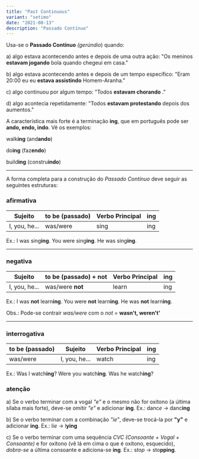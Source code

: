 ```yaml
---
title: "Past Continuous"
variant: "setimo"
date: "2021-08-13"
description: "Passado Contínuo"
---
```


Usa-se o **Passado Contínuo** _(gerúndio_) quando:

a) algo estava acontecendo antes e depois de uma outra ação: "Os meninos **estavam jogando** bola quando chegeui em casa."

b) algo estava acontecendo antes e depois de um tempo específico: "Eram 20:00 eu eu **estava assistindo** Homem-Aranha."

c) algo continuou por algum tempo: "Todos **estavam chorando** ."

d) algo acontecia repetidamente: "Todos **estavam protestando** depois dos aumentos."

A característica mais forte é a terminação **ing**, que em português pode ser **ando, endo, indo**. Vê os exemplos:

walk**ing** (and**ando**)

do**ing** (faz**endo**)

build**ing** (constru**indo**)

<hr />

A forma completa para a construção do _Passado Contínuo_ deve seguir as seguintes estruturas:

### afirmativa

| Sujeito       | to be (passado) | Verbo Principal | ing |
| ------------- | --------------- | --------------- | --- |
| I, you, he... | was/were        | sing            | ing |

Ex.: I was sing**ing**. You were sing**ing**. He was sing**ing**.

<hr />

### negativa

| Sujeito       | to be (passado) + not | Verbo Principal | ing |
| ------------- | --------------------- | --------------- | --- |
| I, you, he... | was/were **not**      | learn           | ing |

Ex.: I was **not** learn**ing**. You were **not** learn**ing**. He was **not** learn**ing**.

Obs.: Pode-se contrair _was/were_ com o _not_ = **wasn't, weren't'**

<hr />

### interrogativa

| to be (passado) | Sujeito       | Verbo Principal | ing |
| --------------- | ------------- | --------------- | --- |
| was/were        | I, you, he... | watch           | ing |

Ex.: Was I watch**ing**? Were you watch**ing**. Was he watch**ing**?

### atenção

a) Se o verbo terminar com a vogal _"e"_ e o mesmo não for oxítono (a última sílaba mais forte), deve-se omitir _"e"_ e adicionar **ing**. Ex.: danc*e* → danc**ing**

b) Se o verbo terminar com a combinação _"ie"_, deve-se trocá-la por **"y"** e adicionar **ing**. Ex.: l*ie* → l**ying**

c) Se o verbo terminar com uma sequência _CVC (Consoante + Vogal + Consoante)_ e for oxítono (vê lá em cima o que é oxítono, esquecido), _dobra-se_ a última consoante e adiciona-se **ing**. Ex.: s*top* → sto**pping**.

